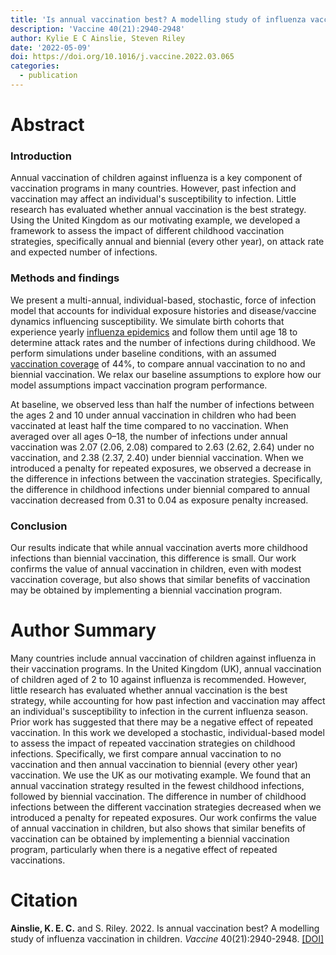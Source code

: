 ```yaml
---
title: 'Is annual vaccination best? A modelling study of influenza vaccination strategies in children'
description: 'Vaccine 40(21):2940-2948'
author: Kylie E C Ainslie, Steven Riley
date: '2022-05-09'
doi: https://doi.org/10.1016/j.vaccine.2022.03.065
categories: 
  - publication
---
```


# Abstract

### Introduction

Annual vaccination of children against influenza is a key component of vaccination programs in many countries. However, past infection and vaccination may affect an individual\'s susceptibility to infection. Little research has evaluated whether annual vaccination is the best strategy. Using the United Kingdom as our motivating example, we developed a framework to assess the impact of different childhood vaccination strategies, specifically annual and biennial (every other year), on attack rate and expected number of infections.

### Methods and findings

We present a multi-annual, individual-based, stochastic, force of infection model that accounts for individual exposure histories and disease/vaccine dynamics influencing susceptibility. We simulate birth cohorts that experience yearly [influenza epidemics](https://www.sciencedirect.com/topics/medicine-and-dentistry/seasonal-influenza "Learn more about influenza epidemics from ScienceDirect's AI-generated Topic Pages") and follow them until age 18 to determine attack rates and the number of infections during childhood. We perform simulations under baseline conditions, with an assumed [vaccination coverage](https://www.sciencedirect.com/topics/medicine-and-dentistry/vaccination-coverage "Learn more about vaccination coverage from ScienceDirect's AI-generated Topic Pages") of 44%, to compare annual vaccination to no and biennial vaccination. We relax our baseline assumptions to explore how our model assumptions impact vaccination program performance.

At baseline, we observed less than half the number of infections between the ages 2 and 10 under annual vaccination in children who had been vaccinated at least half the time compared to no vaccination. When averaged over all ages 0--18, the number of infections under annual vaccination was 2.07 (2.06, 2.08) compared to 2.63 (2.62, 2.64) under no vaccination, and 2.38 (2.37, 2.40) under biennial vaccination. When we introduced a penalty for repeated exposures, we observed a decrease in the difference in infections between the vaccination strategies. Specifically, the difference in childhood infections under biennial compared to annual vaccination decreased from 0.31 to 0.04 as exposure penalty increased.

### Conclusion

Our results indicate that while annual vaccination averts more childhood infections than biennial vaccination, this difference is small. Our work confirms the value of annual vaccination in children, even with modest vaccination coverage, but also shows that similar benefits of vaccination may be obtained by implementing a biennial vaccination program.

# Author Summary

Many countries include annual vaccination of children against influenza in their vaccination programs. In the United Kingdom (UK), annual vaccination of children aged of 2 to 10 against influenza is recommended. However, little research has evaluated whether annual vaccination is the best strategy, while accounting for how past infection and vaccination may affect an individual\'s susceptibility to infection in the current influenza season. Prior work has suggested that there may be a negative effect of repeated vaccination. In this work we developed a stochastic, individual-based model to assess the impact of repeated vaccination strategies on childhood infections. Specifically, we first compare annual vaccination to no vaccination and then annual vaccination to biennial (every other year) vaccination. We use the UK as our motivating example. We found that an annual vaccination strategy resulted in the fewest childhood infections, followed by biennial vaccination. The difference in number of childhood infections between the different vaccination strategies decreased when we introduced a penalty for repeated exposures. Our work confirms the value of annual vaccination in children, but also shows that similar benefits of vaccination can be obtained by implementing a biennial vaccination program, particularly when there is a negative effect of repeated vaccinations.

# Citation

**Ainslie, K. E. C.** and S. Riley. 2022. Is annual vaccination best? A modelling study of influenza vaccination in children. *Vaccine* 40(21):2940-2948. [\[DOI\]](https://doi.org/10.1016/j.vaccine.2022.03.065)

